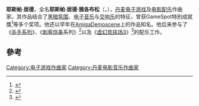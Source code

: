 {{noteTA|G1=Games}}
{{Infobox musical artist
| image               = JesperKyd.jpg
<!-- NOTE: Do not replace JesperKyd.jpg unless it is with a photo under a public domain or free license (meaning NOT fair use). Any fair use photos (i.e. 'promotional photos') violate the Fair Use Policy and will be deleted. See [[Wikipedia:Fair|Wikipedia:Fair]] use criteria -->
| alt                 =
| caption             = Kyd in 2013
| background          = non_performing_personnel
| birth_name          = Jesper Kyd Jakobson
| alias               = JK, JJK, Jonesy
| birth_date          = {{Birth date and age|1972|2|3|df=y}}
| birth_place         = {{DEN}}[[赫斯霍尔姆|赫斯霍尔姆]]
| genre               = {{hlist|[[Contemporary_classical_music|Contemporary classical]]|[[Choral_music|choral]]|[[electronica|electronica]]|[[Ambient_music|ambient]]|[[minimal_techno|minimal techno]]|[[Intelligent_Dance_Music|IDM]]}}
| occupation          = {{hlist|Composer|sound designer}}<!--Please do not add to this list without first discussing your proposal on the talk page. -->
| instrument          = {{hlist|Piano|personal computer|keyboards|synthesizer}}<!--- If you think an instrument should be listed or removed, a discussion to reach consensus is needed first per: https://en.wikipedia.org/wiki/Template:Infobox_musical_artist#instrument--->
| years_active        = 1986–present
| label               = {{hlist|[[Sumthing_Else|Sumthing Else]]|La-La Land}}
| associated_acts     = {{hlist|Silents DK|Budapest Symphony Orchestra|Hungarian Radio Choir|Melissa Kaplan}}<!--Please do not add to this list without first discussing your proposal on the talk page. -->
| website             = {{URL|jesperkyd.com}}
}}
'''耶斯帕·居德'''，全名'''耶斯帕·居德·雅各布松'''（{{lang-da|'''Jesper Kyd Jakobson'''}}，{{bd|1972年|2月3日||}}），[[丹麦|丹麦]][[电子游戏|电子游戏]]及[[电影配乐|电影配乐]]作曲家。其作品结合了[[黑暗氛围|黑暗氛围]]、[[电子音乐|电子音乐]]与[[交响乐|交响乐]]的特征，曾获GameSpot特別成就獎<ref>{{cite web |url=https://www.ign.com/articles/2008/02/18/jesper-kyd-honored-at-elan-awards |title=Jesper Kyd Honored at ELAN Awards |date=2012-05-12 |website=IGN.com |publisher=[[IGN|IGN]] |accessdate=2022-03-14 |quote= }}</ref>等多个奖项。他还以早年在[[Amiga|Amiga]]Demoscene上的作品知名。他后来参与了《[[杀手系列|杀手系列]]》、《[[刺客信条|刺客信条]]系列》<ref name=Tamburro>{{cite web |url=http://www.craveonline.co.uk/site/873359-assassins-creed-composer-jesper-kyd-creative-process-favorite-soundtrack |title=Assassin's Creed Composer Jesper Kyd on the Creative Process and His Favorite Soundtrack |author=Paul Tamburro |date=2005-07-01 |access-date=2018-06-29 |work=[[Crave_Online|Crave Online]] |archive-url=https://web.archive.org/web/20170808114247/http://www.craveonline.co.uk/site/873359-assassins-creed-composer-jesper-kyd-creative-process-favorite-soundtrack |archive-date=2017-08-08}}</ref>以及《[[虚幻竞技场3|虚幻竞技场3]]》<ref>{{Cite web |url=http://hexus.net/gaming/features/industry/5268-jesper-kyd-unreal-tournament-2007/ |title=Jesper Kyd: Unreal Tournament 2007 |author=Steven Williamson |date=2006-04-13 |work=[[Hexus|Hexus]] |publisher=[[The_Media_Team|The Media Team]] |access-date=2018-06-19}}</ref>的配乐工作。

==參考==
<references/>

{{Authority control}}
[[Category:电子游戏作曲家|Category:电子游戏作曲家]]
[[Category:丹麦电影音乐作曲家|Category:丹麦电影音乐作曲家]]